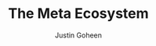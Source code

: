 ---
title: The Meta Ecosystem
publishedAt: 2025-02-01
tag: core
summary: a guide for pytorch, llama, llama stack, and react
author: Justin Goheen
---